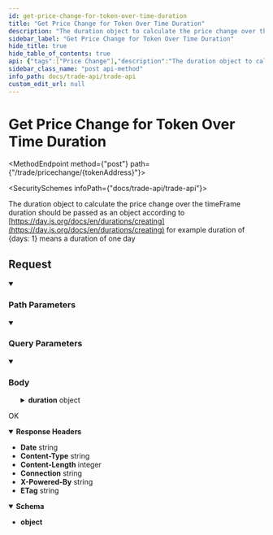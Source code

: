```yaml
---
id: get-price-change-for-token-over-time-duration
title: "Get Price Change for Token Over Time Duration"
description: "The duration object to calculate the price change over the timeFrame duration should be passed as an object according to [https://day.js.org/docs/en/durations/creating](https://day.js.org/docs/en/durations/creating) for example duration of {days: 1} means a duration of one day"
sidebar_label: "Get Price Change for Token Over Time Duration"
hide_title: true
hide_table_of_contents: true
api: {"tags":["Price Change"],"description":"The duration object to calculate the price change over the timeFrame duration should be passed as an object according to [https://day.js.org/docs/en/durations/creating](https://day.js.org/docs/en/durations/creating) for example duration of {days: 1} means a duration of one day","requestBody":{"content":{"application/json":{"schema":{"type":"object","properties":{"duration":{"type":"object","properties":{"days":{"type":"string","example":"1"}}}},"example":{"duration":{"days":"1"}}}}}},"parameters":[{"name":"apiKey","in":"query","schema":{"type":"string"},"description":"(Required) Your Public API key","example":"{{publicKey}}"},{"name":"tokenAddress","in":"path","schema":{"type":"string"},"required":true,"description":"Token Contract Address","example":"0x495d133B938596C9984d462F007B676bDc57eCEC"}],"responses":{"200":{"description":"OK","headers":{"Date":{"schema":{"type":"string","example":"Thu, 23 Jun 2022 11:10:49 GMT"}},"Content-Type":{"schema":{"type":"string","example":"application/json; charset=utf-8"}},"Content-Length":{"schema":{"type":"integer","example":"43"}},"Connection":{"schema":{"type":"string","example":"keep-alive"}},"X-Powered-By":{"schema":{"type":"string","example":"Express"}},"ETag":{"schema":{"type":"string","example":"W/\"2b-09n8BxPVYhIJI+Oxgz81tw6CkF0\""}}},"content":{"application/json":{"schema":{"type":"object"},"example":{"data":{"priceChange":"2.4968423346546302","currentPrice":"0.00017949963711457067","previousPrice":"0.0001751269922330876"}}}}}},"method":"post","path":"/trade/pricechange/{tokenAddress}","servers":[{"url":"https://api.fuse.io/api/v0"}],"jsonRequestBodyExample":{"duration":{"days":"1"}},"info":{"title":"Trade API","version":"1.0.0"},"postman":{"name":"Get Price Change for Token Over Time Duration","description":{"content":"The duration object to calculate the price change over the timeFrame duration should be passed as an object according to [https://day.js.org/docs/en/durations/creating](https://day.js.org/docs/en/durations/creating) for example duration of {days: 1} means a duration of one day","type":"text/plain"},"url":{"path":["trade","pricechange",":tokenAddress"],"host":["{{baseUrl}}"],"query":[{"disabled":false,"description":{"content":"(Required) Your Public API key","type":"text/plain"},"key":"apiKey","value":""}],"variable":[{"disabled":false,"description":{"content":"(Required) Token Contract Address","type":"text/plain"},"type":"any","value":"","key":"tokenAddress"}]},"header":[{"key":"Content-Type","value":"application/json"},{"key":"Accept","value":"application/json"}],"method":"POST","body":{"mode":"raw","raw":"\"\"","options":{"raw":{"language":"json"}}}}}
sidebar_class_name: "post api-method"
info_path: docs/trade-api/trade-api
custom_edit_url: null
---
```



<h1 className={"openapi__heading"}>Get Price Change for Token Over Time Duration</h1>

<MethodEndpoint method={"post"} path={"/trade/pricechange/{tokenAddress}"}></MethodEndpoint>

<SecuritySchemes infoPath={"docs/trade-api/trade-api"}></SecuritySchemes>



The duration object to calculate the price change over the timeFrame duration should be passed as an object according to [https://day.js.org/docs/en/durations/creating](https://day.js.org/docs/en/durations/creating) for example duration of {days: 1} means a duration of one day

## Request

<details style={{"marginBottom":"1rem"}} className={"openapi-markdown__details"} data-collapsed={false} open={true}><summary style={{}}><h3 className={"openapi-markdown__details-summary-header-params"}>Path Parameters</h3></summary><div><ul><ParamsItem className={"paramsItem"} param={{"name":"tokenAddress","in":"path","schema":{"type":"string"},"required":true,"description":"Token Contract Address","example":"0x495d133B938596C9984d462F007B676bDc57eCEC"}}></ParamsItem></ul></div></details><details style={{"marginBottom":"1rem"}} className={"openapi-markdown__details"} data-collapsed={false} open={true}><summary style={{}}><h3 className={"openapi-markdown__details-summary-header-params"}>Query Parameters</h3></summary><div><ul><ParamsItem className={"paramsItem"} param={{"name":"apiKey","in":"query","schema":{"type":"string"},"description":"(Required) Your Public API key","example":"{{publicKey}}"}}></ParamsItem></ul></div></details><MimeTabs className={"openapi-tabs__mime"}><TabItem label={"application/json"} value={"application/json-schema"}><details style={{}} className={"openapi-markdown__details mime"} data-collapsed={false} open={true}><summary style={{}} className={"openapi-markdown__details-summary-mime"}><h3 className={"openapi-markdown__details-summary-header-body"}>Body</h3></summary><div style={{"textAlign":"left","marginLeft":"1rem"}}></div><ul style={{"marginLeft":"1rem"}}><SchemaItem collapsible={true} className={"schemaItem"}><details style={{}} className={"openapi-markdown__details"}><summary style={{}}><span className={"openapi-schema__container"}><strong className={"openapi-schema__property"}>duration</strong><span className={"openapi-schema__name"}> object</span></span></summary><div style={{"marginLeft":"1rem"}}><SchemaItem collapsible={false} name={"days"} required={false} schemaName={"string"} qualifierMessage={undefined} schema={{"type":"string","example":"1"}}></SchemaItem></div></details></SchemaItem></ul></details></TabItem></MimeTabs><div><div><ApiTabs><TabItem label={"200"} value={"200"}><div>

OK

</div><details style={{"textAlign":"left","marginBottom":"1rem"}} className={"openapi-markdown__details"} data-collaposed={true} open={false}><summary style={{}}><strong>Response Headers</strong></summary><ul style={{"marginLeft":"1rem"}}><li className={"schemaItem"}><summary style={{}}><strong>Date</strong><span style={{"opacity":"0.6"}}> string</span></summary><div></div></li><li className={"schemaItem"}><summary style={{}}><strong>Content-Type</strong><span style={{"opacity":"0.6"}}> string</span></summary><div></div></li><li className={"schemaItem"}><summary style={{}}><strong>Content-Length</strong><span style={{"opacity":"0.6"}}> integer</span></summary><div></div></li><li className={"schemaItem"}><summary style={{}}><strong>Connection</strong><span style={{"opacity":"0.6"}}> string</span></summary><div></div></li><li className={"schemaItem"}><summary style={{}}><strong>X-Powered-By</strong><span style={{"opacity":"0.6"}}> string</span></summary><div></div></li><li className={"schemaItem"}><summary style={{}}><strong>ETag</strong><span style={{"opacity":"0.6"}}> string</span></summary><div></div></li></ul></details><div><MimeTabs className={"openapi-tabs__mime"} schemaType={"response"}><TabItem label={"application/json"} value={"application/json"}><SchemaTabs className={"openapi-tabs__schema"}><TabItem label={"Schema"} value={"Schema"}><details style={{}} className={"openapi-markdown__details response"} data-collapsed={false} open={true}><summary style={{}} className={"openapi-markdown__details-summary-response"}><strong>Schema</strong></summary><div style={{"textAlign":"left","marginLeft":"1rem"}}></div><ul style={{"marginLeft":"1rem"}}><li><div><strong>object</strong></div></li></ul></details></TabItem><TabItem label={"Example (from schema)"} value={"Example (from schema)"}><ResponseSamples responseExample={"{}"} language={"json"}></ResponseSamples></TabItem><TabItem label={"Example"} value={"Example"}><ResponseSamples responseExample={"{\n  \"data\": {\n    \"priceChange\": \"2.4968423346546302\",\n    \"currentPrice\": \"0.00017949963711457067\",\n    \"previousPrice\": \"0.0001751269922330876\"\n  }\n}"} language={"json"}></ResponseSamples></TabItem></SchemaTabs></TabItem></MimeTabs></div></TabItem></ApiTabs></div></div>
      